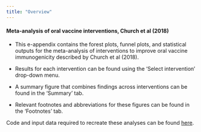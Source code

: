 ```yaml
---
title: "Overview"
---
```


#### Meta-analysis of oral vaccine interventions, Church et al (2018)

* This e-appendix contains the forest plots, funnel plots, and statistical outputs for the meta-analysis of interventions to improve oral vaccine immunogenicity described by Church et al (2018).

* Results for each intervention can be found using the 'Select intervention' drop-down menu.

* A summary figure that combines findings across interventions can be found in the 'Summary' tab.

* Relevant footnotes and abbreviations for these figures can be found in the 'Footnotes' tab.

Code and input data required to recreate these analyses can be found [here](https://github.com/eparker12/oral_vaccine_interventions_metaanalysis_2018).